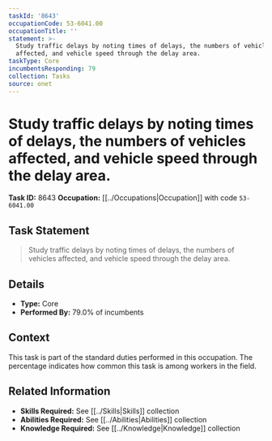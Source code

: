 ```yaml
---
taskId: '8643'
occupationCode: 53-6041.00
occupationTitle: ''
statement: >-
  Study traffic delays by noting times of delays, the numbers of vehicles
  affected, and vehicle speed through the delay area.
taskType: Core
incumbentsResponding: 79
collection: Tasks
source: onet
---
```

# Study traffic delays by noting times of delays, the numbers of vehicles affected, and vehicle speed through the delay area.

**Task ID:** 8643
**Occupation:** [[../Occupations|Occupation]] with code `53-6041.00`

## Task Statement

> Study traffic delays by noting times of delays, the numbers of vehicles affected, and vehicle speed through the delay area.

## Details

- **Type:** Core
- **Performed By:** 79.0% of incumbents

## Context

This task is part of the standard duties performed in this occupation. The percentage indicates how common this task is among workers in the field.

## Related Information

- **Skills Required:** See [[../Skills|Skills]] collection
- **Abilities Required:** See [[../Abilities|Abilities]] collection
- **Knowledge Required:** See [[../Knowledge|Knowledge]] collection
